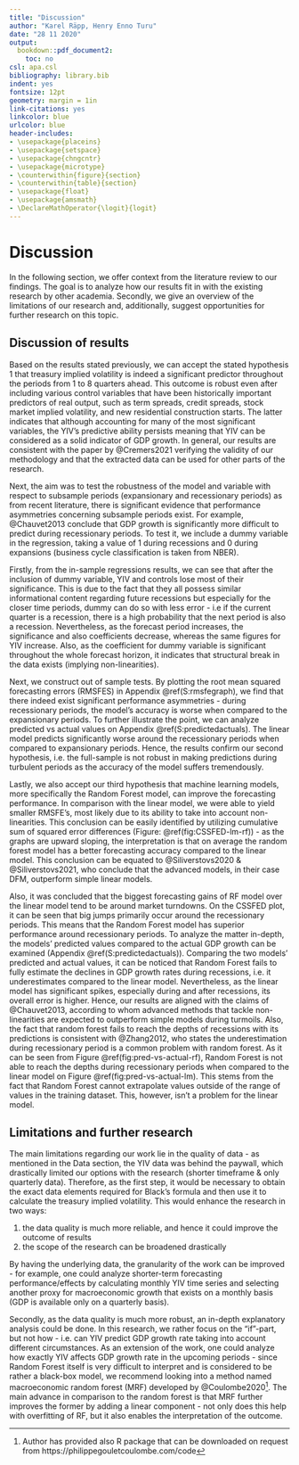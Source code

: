 ```yaml
---
title: "Discussion"
author: "Karel Räpp, Henry Enno Turu"
date: "28 11 2020"
output: 
  bookdown::pdf_document2:
    toc: no
csl: apa.csl
bibliography: library.bib
indent: yes
fontsize: 12pt
geometry: margin = 1in
link-citations: yes
linkcolor: blue
urlcolor: blue
header-includes:
- \usepackage{placeins}
- \usepackage{setspace}
- \usepackage{chngcntr}
- \usepackage{microtype}
- \counterwithin{figure}{section}
- \counterwithin{table}{section}
- \usepackage{float}
- \usepackage{amsmath}
- \DeclareMathOperator{\logit}{logit}
---
```




\linespread{1.6}\selectfont

# Discussion
 
In the following section, we offer context from the literature review to our findings. The goal is to analyze how our results fit in with the existing research by other academia. Secondly, we give an overview of the limitations of our research and, additionally, suggest opportunities for further research on this topic.

## Discussion of results

Based on the results stated previously, we can accept the stated hypothesis 1 that treasury implied volatility is indeed a significant predictor throughout the periods from 1 to 8 quarters ahead. This outcome is robust even after including various control variables that have been historically important predictors of real output, such as term spreads, credit spreads, stock market implied volatility, and new residential construction starts. The latter indicates that although accounting for many of the most significant variables, the YIV’s predictive ability persists meaning that YIV can be considered as a solid indicator of GDP growth.
In general, our results are consistent with the paper by @Cremers2021 verifying the validity of our methodology and that the extracted data can be used for other parts of the research.

Next, the aim was to test the robustness of the model and variable with respect to subsample periods (expansionary and recessionary periods) as from recent literature, there is significant evidence that performance asymmetries concerning subsample periods exist. For example, @Chauvet2013 conclude that GDP growth is significantly more difficult to predict during recessionary periods. To test it, we include a dummy variable in the regression, taking a value of 1 during recessions and 0 during expansions (business cycle classification is taken from NBER). 

Firstly, from the in-sample regressions results, we can see that after the inclusion of dummy variable, YIV and controls lose most of their significance. This is due to the fact that they all possess similar informational content regarding future recessions but especially for the closer time periods, dummy can do so with less error - i.e if the current quarter is a recession, there is a high probability that the next period is also a recession. Nevertheless, as the forecast period increases, the significance and also coefficients decrease, whereas the same figures for YIV increase. Also, as the coefficient for dummy variable is significant throughout the whole forecast horizon, it indicates that structural break in the data exists (implying non-linearities).

Next, we construct out of sample tests. By plotting the root mean squared forecasting errors (RMSFES) in Appendix \@ref(S:rmsfegraph), we find that there indeed exist significant performance asymmetries - during recessionary periods, the model’s accuracy is worse when compared to the expansionary periods. To further illustrate the point, we can analyze predicted vs actual values on Appendix \@ref(S:predictedactuals). The linear model predicts significantly worse around the recessionary periods when compared to expansionary periods. Hence, the results confirm our second hypothesis, i.e. the full-sample is not robust in making predictions during turbulent periods as the accuracy of the model suffers tremendously.

Lastly, we also accept our third hypothesis that machine learning models, more specifically the Random Forest model, can improve the forecasting performance. In comparison with the linear model, we were able to yield smaller RMSFE’s, most likely due to its ability to take into account non-linearities.  This conclusion can be easily identified by utilizing cumulative sum of squared error differences (Figure: \@ref(fig:CSSFED-lm-rf)) - as the graphs are upward sloping, the interpretation is that on average the random forest model has a better forecasting accuracy compared to the linear model. This conclusion can be equated to @Siliverstovs2020 & @Siliverstovs2021, who conclude that the advanced models, in their case DFM, outperform simple linear models. 

Also, it was concluded that the biggest forecasting gains of RF model over the linear model tend to be around market turndowns. On the CSSFED plot, it can be seen that big jumps primarily occur around the recessionary periods. This means that the Random Forest model has superior performance around recessionary periods. To analyze the matter in-depth, the models' predicted values compared to the actual GDP growth can be examined (Appendix  \@ref(S:predictedactuals)). Comparing the two models' predicted and actual values, it can be noticed that Random Forest fails to fully estimate the declines in GDP growth rates during recessions, i.e. it underestimates compared to the linear model. Nevertheless, as the linear model has significant spikes, especially during and after recessions, its overall error is higher. Hence, our results are aligned with the claims of @Chauvet2013, according to whom advanced methods that tackle non-linearities are expected to outperform simple models during turmoils. Also, the fact that random forest fails to reach the depths of recessions with its predictions is consistent with @Zhang2012, who states the underestimation during recessionary period is a common problem with random forest. As it can be seen from Figure \@ref(fig:pred-vs-actual-rf), Random Forest is not able to reach the depths during recessionary periods when compared to the linear model on Figure \@ref(fig:pred-vs-actual-lm). This stems from the fact that Random Forest cannot extrapolate values outside of the range of values in the training dataset. This, however, isn’t a problem for the linear model. 

## Limitations and further research
The main limitations regarding our work lie in the quality of data - as mentioned in the Data section, the YIV data was behind the paywall, which drastically limited our options with the research (shorter timeframe & only quarterly data). Therefore, as the first step, it would be necessary to obtain the exact data elements required for Black’s formula and then use it to calculate the treasury implied volatility. This would enhance the research in two ways:

1) the data quality is much more reliable, and hence it could improve the outcome of results
2) the scope of the research can be broadened drastically
 
By having the underlying data, the granularity of the work can be improved - for example, one could analyze shorter-term forecasting performance/effects by calculating monthly YIV time series and selecting another proxy for macroeconomic growth that exists on a monthly basis (GDP is available only on a quarterly basis).
 
Secondly, as the data quality is much more robust, an in-depth explanatory analysis could be done. In this research, we rather focus on the "if"-part, but not how - i.e. can YIV predict GDP growth rate taking into account different circumstances. As an extension of the work, one could analyze how exactly YIV affects GDP growth rate in the upcoming periods - since Random Forest itself is very difficult to interpret and is considered to be rather a black-box model, we recommend looking into a method named macroeconomic random forest (MRF) developed by @Coulombe2020^[Author has provided also R package that can be downloaded on request from https://philippegouletcoulombe.com/code]. The main advance in comparison to the random forest is that MRF further improves the former by adding a linear component - not only does this help with overfitting of RF, but it also enables the interpretation of the outcome.


